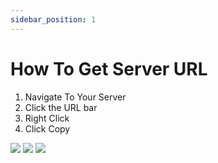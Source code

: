 ```yaml
---
sidebar_position: 1
---
```


# How To Get Server URL

1. Navigate To Your Server
2. Click the URL bar
3. Right Click
4. Click Copy

![](<../.gitbook/assets/server-url/image(1).png>)
![](<../.gitbook/assets/server-url/image(2).png>)
![](<../.gitbook/assets/server-url/image(3).png>)
